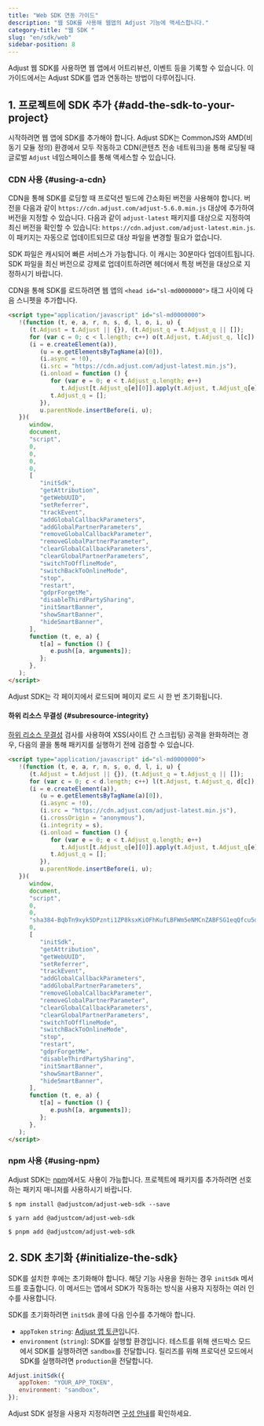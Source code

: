 ```yaml
---
title: "Web SDK 연동 가이드"
description: "웹 SDK를 사용해 웹앱의 Adjust 기능에 액세스합니다."
category-title: "웹 SDK "
slug: "en/sdk/web"
sidebar-position: 8
---
```

Adjust 웹 SDK를 사용하면 웹 앱에서 어트리뷰션, 이벤트 등을 기록할 수 있습니다. 이 가이드에서는 Adjust SDK를 앱과 연동하는 방법이 다루어집니다.

1\. 프로젝트에 SDK 추가 \{\#add\-the\-sdk\-to\-your\-project\}
----------------------------------------------------------------

시작하려면 웹 앱에 SDK를 추가해야 합니다. Adjust SDK는 CommonJS와 AMD\(비동기 모듈 정의\) 환경에서 모두 작동하고 CDN\(콘텐츠 전송 네트워크\)을 통해 로딩될 때 글로벌 `Adjust` 네임스페이스를 통해 액세스할 수 있습니다.

### CDN 사용 \{\#using\-a\-cdn\}

CDN을 통해 SDK를 로딩할 때 프로덕션 빌드에 간소화된 버전을 사용해야 합니다. 버전을 다음과 같이 `https://cdn.adjust.com/adjust-5.6.0.min.js` 대상에 추가하여 버전을 지정할 수 있습니다. 다음과 같이 `adjust-latest` 패키지를 대상으로 지정하여 최신 버전을 확인할 수 있습니다: `https://cdn.adjust.com/adjust-latest.min.js`. 이 패키지는 자동으로 업데이트되므로 대상 파일을 변경할 필요가 없습니다.
<callout type="tip"> 

SDK 파일은 캐시되어 빠른 서비스가 가능합니다. 이 캐시는 30분마다 업데이트됩니다. SDK 파일을 최신 버전으로 강제로 업데이트하려면 헤더에서 특정 버전을 대상으로 지정하시기 바랍니다.
</Callout> 

CDN을 통해 SDK를 로드하려면 웹 앱의 `<head id="sl-md0000000">` 태그 사이에 다음 스니펫을 추가합니다.

```html
<script type="application/javascript" id="sl-md0000000">
   !(function (t, e, a, r, n, s, d, l, o, i, u) {
      (t.Adjust = t.Adjust || {}), (t.Adjust_q = t.Adjust_q || []);
      for (var c = 0; c < l.length; c++) o(t.Adjust, t.Adjust_q, l[c]);
      (i = e.createElement(a)),
         (u = e.getElementsByTagName(a)[0]),
         (i.async = !0),
         (i.src = "https://cdn.adjust.com/adjust-latest.min.js"),
         (i.onload = function () {
            for (var e = 0; e < t.Adjust_q.length; e++)
               t.Adjust[t.Adjust_q[e][0]].apply(t.Adjust, t.Adjust_q[e][1]);
            t.Adjust_q = [];
         }),
         u.parentNode.insertBefore(i, u);
   })(
      window,
      document,
      "script",
      0,
      0,
      0,
      0,
      [
         "initSdk",
         "getAttribution",
         "getWebUUID",
         "setReferrer",
         "trackEvent",
         "addGlobalCallbackParameters",
         "addGlobalPartnerParameters",
         "removeGlobalCallbackParameter",
         "removeGlobalPartnerParameter",
         "clearGlobalCallbackParameters",
         "clearGlobalPartnerParameters",
         "switchToOfflineMode",
         "switchBackToOnlineMode",
         "stop",
         "restart",
         "gdprForgetMe",
         "disableThirdPartySharing",
         "initSmartBanner",
         "showSmartBanner",
         "hideSmartBanner",
      ],
      function (t, e, a) {
         t[a] = function () {
            e.push([a, arguments]);
         };
      },
   );
</script>
```

Adjust SDK는 각 페이지에서 로드되며 페이지 로드 시 한 번 초기화됩니다.

#### 하위 리소스 무결성 \{\#subresource\-integrity\}

[하위 리소스 무결성](https://developer.mozilla.org/en-US/docs/Web/Security/Subresource_Integrity) 검사를 사용하여 XSS\(사이트 간 스크립팅\) 공격을 완화하려는 경우, 다음의 콜을 통해 패키지를 실행하기 전에 검증할 수 있습니다.

```html
<script type="application/javascript" id="sl-md0000000">
   !(function (t, e, a, r, n, s, o, d, l, i, u) {
      (t.Adjust = t.Adjust || {}), (t.Adjust_q = t.Adjust_q || []);
      for (var c = 0; c < d.length; c++) l(t.Adjust, t.Adjust_q, d[c]);
      (i = e.createElement(a)),
         (u = e.getElementsByTagName(a)[0]),
         (i.async = !0),
         (i.src = "https://cdn.adjust.com/adjust-latest.min.js"),
         (i.crossOrigin = "anonymous"),
         (i.integrity = s),
         (i.onload = function () {
            for (var e = 0; e < t.Adjust_q.length; e++)
               t.Adjust[t.Adjust_q[e][0]].apply(t.Adjust, t.Adjust_q[e][1]);
            t.Adjust_q = [];
         }),
         u.parentNode.insertBefore(i, u);
   })(
      window,
      document,
      "script",
      0,
      0,
      "sha384-BqbTn9xyk5DPznti1ZP8ksxKiOFhKufLBFWm5eNMCnZABFSG1eqQfcu5dsiZJHu5",
      0,
      [
         "initSdk",
         "getAttribution",
         "getWebUUID",
         "setReferrer",
         "trackEvent",
         "addGlobalCallbackParameters",
         "addGlobalPartnerParameters",
         "removeGlobalCallbackParameter",
         "removeGlobalPartnerParameter",
         "clearGlobalCallbackParameters",
         "clearGlobalPartnerParameters",
         "switchToOfflineMode",
         "switchBackToOnlineMode",
         "stop",
         "restart",
         "gdprForgetMe",
         "disableThirdPartySharing",
         "initSmartBanner",
         "showSmartBanner",
         "hideSmartBanner",
      ],
      function (t, e, a) {
         t[a] = function () {
            e.push([a, arguments]);
         };
      },
   );
</script>
```

### npm 사용 \{\#using\-npm\}

Adjust SDK는 [npm](https://www.npmjs.com/package/@adjustcom/adjust-web-sdk)에서도 사용이 가능합니다. 프로젝트에 패키지를 추가하려면 선호하는 패키지 매니저를 사용하시기 바랍니다.
<tabs> <tab title="npm" sync="npm"> 

```console
$ npm install @adjustcom/adjust-web-sdk --save
```

</Tab> <tab title="Yarn" sync="yarn"> 

```console
$ yarn add @adjustcom/adjust-web-sdk
```

</Tab> <tab title="pnpm" sync="pnpm"> 

```console
$ pnpm add @adjustcom/adjust-web-sdk
```

</Tab> </Tabs> 

2\. SDK 초기화 \{\#initialize\-the\-sdk\}
--------------------------------------------

SDK를 설치한 후에는 초기화해야 합니다. 해당 기능 사용을 원하는 경우 `initSdk` 메서드를 호출합니다. 이 메서드는 앱에서 SDK가 작동하는 방식을 사용자 지정하는 여러 인수를 사용합니다.

SDK를 초기화하려면 `initSdk` 콜에 다음 인수를 추가해야 합니다.

* `appToken` `string`: [Adjust 앱 토큰](https://help.adjust.com/en/article/app-token-and-reporting-currency#view-your-app-details)입니다.
* `environment` \(`string`\): SDK를 실행할 환경입니다. 테스트를 위해 샌드박스 모드에서 SDK를 실행하려면 `sandbox`를 전달합니다. 릴리즈를 위해 프로덕션 모드에서 SDK를 실행하려면 `production`을 전달합니다.

```js
Adjust.initSdk({
   appToken: "YOUR_APP_TOKEN",
   environment: "sandbox",
});
```

<callout type="seealso"> 

Adjust SDK 설정을 사용자 지정하려면 [구성 안내](/en/sdk/web/configuration)를 확인하세요.
</Callout>

